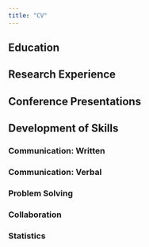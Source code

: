 ```yaml
---
title: "CV"
---
```


<h2 class="center-text">Education</h2>

<h2 class="center-text">Research Experience </h2>

<h2 class="center-text">Conference Presentations</h2>

<h2 class="center-text">Development of Skills</h2>

<h3>Communication: Written</h3>

<h3>Communication: Verbal</h3>

<h3>Problem Solving</h3>

<h3>Collaboration</h3>

<h3>Statistics</h3>

  


